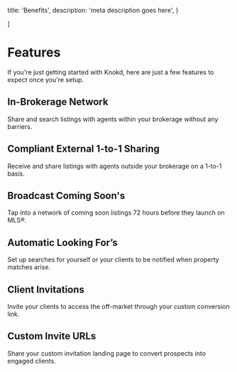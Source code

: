 
  title: 'Benefits',
  description:
    'meta description goes here',
}

]

<HeroPattern />

# Features

If you're just getting started with Knokd, here are just a few features to expect once you're setup.

<h2 className="flex gap-2 items-center"><StoreIcon className="h-8 w-8 fill-indigo-500/20 stroke-indigo-500 transition-colors group-hover/button:stroke-indigo-400" /> In-Brokerage Network </h2>
Share and search listings with agents within your brokerage without any barriers.

<h2 className="flex gap-2 items-center"><CheckIcon className="h-8 w-8 fill-indigo-500/20 stroke-indigo-500 transition-colors group-hover/button:stroke-indigo-400" /> Compliant External 1-to-1 Sharing </h2>
Receive and share listings with agents outside your brokerage on a 1-to-1 basis.

<h2 className="flex gap-2 items-center"><HomeIcon className="h-8 w-8 fill-indigo-500/20 stroke-indigo-500 transition-colors group-hover/button:stroke-indigo-400" /> Broadcast Coming Soon's </h2>
Tap into a network of coming soon listings 72 hours before they launch on MLS®.

<h2 className="flex gap-2 items-center"><SearchIcon className="h-8 w-8 fill-indigo-500/20 stroke-indigo-500 transition-colors group-hover/button:stroke-indigo-400" /> Automatic Looking For’s </h2>
Set up searches for yourself or your clients to be notified when property matches arise.

<h2 className="flex gap-2 items-center"><MailIcon className="h-8 w-8 fill-indigo-500/20 stroke-indigo-500 transition-colors group-hover/button:stroke-indigo-400" /> Client Invitations </h2>
Invite your clients to access the off-market through your custom conversion link.

<h2 className="flex gap-2 items-center"><LinkIcon className="h-8 w-8 fill-indigo-500/20 stroke-indigo-500 transition-colors group-hover/button:stroke-indigo-400" /> Custom Invite URLs </h2>
Share your custom invitation landing page to convert prospects into engaged clients.
